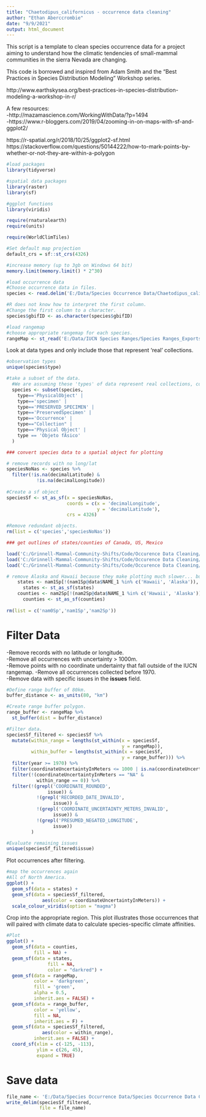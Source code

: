 ```yaml
---
title: "Chaetodipus_californicus - occurrence data cleaning"
author: "Ethan Aberccrombie"
date: "9/9/2021"
output: html_document
---
```


This script is a template to clean species occurrence data for a project aiming to understand how the climatic tendencies of small-mammal communities in the sierra Nevada are changing.

This code is borrowed and inspired from Adam Smith and the "Best Practices in Species Distribution Modeling" Workshop series.

http://www.earthskysea.org/best-practices-in-species-distribution-modeling-a-workshop-in-r/

A few resources:  
-http://mazamascience.com/WorkingWithData/?p=1494  
-https://www.r-bloggers.com/2019/04/zooming-in-on-maps-with-sf-and-ggplot2/

https://r-spatial.org/r/2018/10/25/ggplot2-sf.html  
https://stackoverflow.com/questions/50144222/how-to-mark-points-by-whether-or-not-they-are-within-a-polygon

```r
#load packages
library(tidyverse)

#spatial data packages
library(raster)
library(sf)

#ggplot functions
library(viridis)

require(rnaturalearth)
require(units)

require(WorldClimTiles)

#Set default map projection
default_crs = sf::st_crs(4326)

#increase memory (up to 3gb on Windows 64 bit)
memory.limit(memory.limit() * 2^30)
```

```r
#load occurrence data
#Choose occurrence data in files.
species <- read.delim('E:/Data/Species Occurrence Data/Chaetodipus_californicus/occurrence.txt')

#R does not know how to interpret the first column.
#Change the first column to a character.
species$gbifID <- as.character(species$gbifID)

#load rangemap
#choose appropriate rangemap for each species.
rangeMap <- st_read('E:/Data/IUCN Species Ranges/Species Ranges_Exports_QGIS/Chaetodipus_californicus/Chaetodipus_californicus.shp')
```

Look at data types and only include those that represent 'real' collections.

```r
#observation types
unique(species$type)

#take a subset of the data.
  #We are assuming these 'types' of data represent real collections, collected by professionals.
  species <- subset(species,
    type=='PhysicalObject' |
    type=='specimen' |
    type=='PRESERVED_SPECIMEN' |
    type=='PreservedSpecimen' |
    type=='Occurrence' |
    type=="Collection" |
    type=='Physical Object' |
    type == 'Objeto fÃsico'
  )
```

```r
### convert species data to a spatial object for plotting

# remove records with no long/lat
speciesNoNas <- species %>% 
  filter(!is.na(decimalLatitude) & 
           !is.na(decimalLongitude))
	
#Create a sf object	
speciesSf <- st_as_sf(x = speciesNoNas,
                      coords = c(x = 'decimalLongitude',
                                 y = 'decimalLatitude'),
                      crs = 4326)

#Remove redundant objects.
rm(list = c('species','speciesNoNas'))
```

```r
### get outlines of states/counties of Canada, US, Mexico

load('C:/Grinnell-Mammal-Community-Shifts/Code/Occurence Data Cleaning/GADM Canada, USA, Mexico Level 0 WGS84.rda')
load('C:/Grinnell-Mammal-Community-Shifts/Code/Occurence Data Cleaning/GADM Canada, USA, Mexico Level 1 WGS84.rda')
load('C:/Grinnell-Mammal-Community-Shifts/Code/Occurence Data Cleaning/GADM Canada, USA, Mexico Level 2 WGS84.rda')

# remove Alaska and Hawaii because they make plotting much slower... but you may want to include Alaska if any species reside there
	states <- nam1Sp[!(nam1Sp@data$NAME_1 %in% c('Hawaii', 'Alaska')), ]
	  states <- st_as_sf(states)
	counties <- nam2Sp[!(nam2Sp@data$NAME_1 %in% c('Hawaii', 'Alaska')), ]
	  counties <- st_as_sf(counties)
	  
rm(list = c('nam0Sp','nam1Sp','nam2Sp'))	  
```

# Filter Data

-Remove records with no latitude or longitude.  
-Remove all occurrences with uncertainty > 1000m.  
-Remove points with no coordinate undertainty that fall outside of the IUCN rangemap.
-Remove all occurrences collected before 1970.  
-Remove data with specific issues in the **issues** field.

```r
#Define range buffer of 80km.
buffer_distance <- as_units(80, "km")

#Create range buffer polygon.
range_buffer <- rangeMap %>% 
  st_buffer(dist = buffer_distance)

#Filter data.
speciesSf_filtered <- speciesSf %>% 
  mutate(within_range = lengths(st_within(x = speciesSf, 
                                          y = rangeMap)),
         within_buffer = lengths(st_within(x = speciesSf, 
                                          y = range_buffer))) %>% 
  filter(year >= 1970) %>% 
  filter(coordinateUncertaintyInMeters <= 1000 | is.na(coordinateUncertaintyInMeters)) %>% 
  filter(!(coordinateUncertaintyInMeters == "NA" &
           within_range == 0)) %>%  
  filter(!(grepl('COORDINATE_ROUNDED',
               issue)) &
           !(grepl('RECORDED_DATE_INVALID',
                 issue)) &
           !(grepl('COORDINATE_UNCERTAINTY_METERS_INVALID',
                 issue)) &
           !(grepl('PRESUMED_NEGATED_LONGITUDE',
                 issue))
         )

#Evaluate remaining issues
unique(speciesSf_filtered$issue)
```

Plot occurrences after filtering.

```r
#map the occurrences again
#All of North America.
ggplot() +
  geom_sf(data = states) +
  geom_sf(data = speciesSf_filtered, 
             aes(color = coordinateUncertaintyInMeters)) +
  scale_colour_viridis(option = "magma")
```

Crop into the appropriate region. This plot illustrates those occurrences that will paired with climate data to calculate species-specific climate affinities.

```r
#Plot
ggplot() +
  geom_sf(data = counties,
          fill = NA) +
  geom_sf(data = states,
               fill = NA,
               color = "darkred") +
  geom_sf(data = rangeMap,
          color = 'darkgreen',
          fill = 'green',
          alpha = 0.5,
          inherit.aes = FALSE) +
  geom_sf(data = range_buffer,
          color = 'yellow',
          fill = NA,
          inherit.aes = F) +
  geom_sf(data = speciesSf_filtered, 
             aes(color = within_range),
          inherit.aes = FALSE) +
  coord_sf(xlim = c(-125, -113), 
           ylim = c(26, 45), 
           expand = TRUE)
```

# Save data

```r
file_name <- 'E:/Data/Species Occurrence Data/Species Occurrence Data Cleaned/Chaetodipus_californicus_occurrence_cleaned.txt'
write_delim(speciesSf_filtered,
            file = file_name)
```